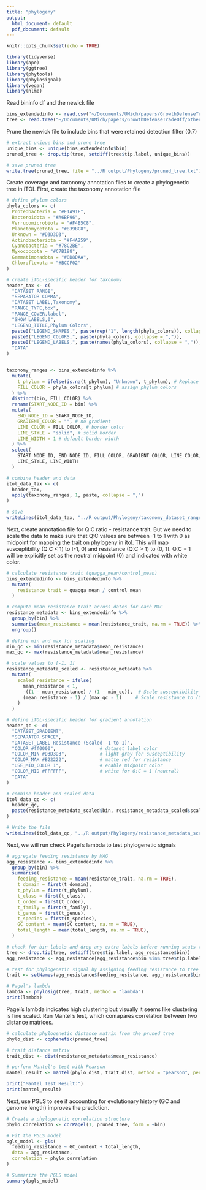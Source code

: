 ```yaml
---
title: "phylogeny"
output:
  html_document: default
  pdf_document: default
---
```


```r
knitr::opts_chunk$set(echo = TRUE)
```

```r
library(tidyverse)
library(ape)
library(ggtree)
library(phytools)
library(phylosignal)
library(vegan)
library(nlme)
```

Read bininfo df and the newick file
```r
bins_extendedinfo <- read.csv("~/Documents/UMich/papers/GrowthDefenseTradeOff/R output/bins_extendedinfo.csv")
tree <- read.tree("~/Documents/UMich/papers/GrowthDefenseTradeOff/other output/Phylogeny/phylogenomic-tree.txt")
```

Prune the newick file to include bins that were retained detection filter (0.7)
```r
# extract unique bins and prune tree
unique_bins <- unique(bins_extendedinfo$bin)
pruned_tree <- drop.tip(tree, setdiff(tree$tip.label, unique_bins))

# save pruned tree
write.tree(pruned_tree, file = "../R output/Phylogeny/pruned_tree.txt")
```

Create coverage and taxonomy annotation files to create a phylogenetic tree in iTOL 
First, create the taxonomy annotation file
```r
# define phylum colors
phyla_colors <- c(
  Proteobacteria = "#E1A91F",
  Bacteroidota = "#A6BF96",
  Verrucomicrobiota = "#F4B5C8",
  Planctomycetota = "#B39BC8",
  Unknown = "#D3D3D3", 
  Actinobacteriota = "#F4A259",
  Cyanobacteria = "#78C2BE", 
  Myxococcota = "#C7B198",
  Gemmatimonadota = "#8D8DAA",
  Chloroflexota = "#BCCF02"
)

# create iTOL-specific header for taxonomy
header_tax <- c(
  "DATASET_RANGE",
  "SEPARATOR COMMA",
  "DATASET_LABEL,Taxonomy",
  "RANGE_TYPE,box",
  "RANGE_COVER,label",
  "SHOW_LABELS,0",
  "LEGEND_TITLE,Phylum Colors",
  paste0("LEGEND_SHAPES,", paste(rep("1", length(phyla_colors)), collapse = ",")),
  paste0("LEGEND_COLORS,", paste(phyla_colors, collapse = ",")),
  paste0("LEGEND_LABELS,", paste(names(phyla_colors), collapse = ",")),
  "DATA"
)


taxonomy_ranges <- bins_extendedinfo %>%
  mutate(
    t_phylum = ifelse(is.na(t_phylum), "Unknown", t_phylum), # Replace NAs with "Unknown"
    FILL_COLOR = phyla_colors[t_phylum] # assign phylum colors
  ) %>%
  distinct(bin, FILL_COLOR) %>%
  rename(START_NODE_ID = bin) %>%
  mutate(
    END_NODE_ID = START_NODE_ID, 
    GRADIENT_COLOR = "", # no gradient
    LINE_COLOR = FILL_COLOR, # border color
    LINE_STYLE = "solid", # solid border
    LINE_WIDTH = 1 # default border width
  ) %>%
  select(
    START_NODE_ID, END_NODE_ID, FILL_COLOR, GRADIENT_COLOR, LINE_COLOR,
    LINE_STYLE, LINE_WIDTH
  )

# combine header and data
itol_data_tax <- c(
  header_tax,
  apply(taxonomy_ranges, 1, paste, collapse = ",")
)

# save
writeLines(itol_data_tax, "../R output/Phylogeny/taxonomy_dataset_range.txt")
```


Next, create annotation file for Q:C ratio - resistance trait. But we need to scale the data to make sure that Q:C values are between -1 to 1 with 0 as midpoint for mapping the trait on phylogeny in itol. This will map susceptibility (Q:C < 1) to [-1, 0) and resistance (Q:C > 1) to (0, 1]. Q:C = 1 will be explicitly set as the neutral midpoint (0) and indicated with white color.
```r
# calculate resistance trait (quagga_mean/control_mean)
bins_extendedinfo <- bins_extendedinfo %>%
  mutate(
    resistance_trait = quagga_mean / control_mean
  )

# compute mean resistance trait across dates for each MAG
resistance_metadata <- bins_extendedinfo %>%
  group_by(bin) %>%
  summarise(mean_resistance = mean(resistance_trait, na.rm = TRUE)) %>%
  ungroup()

# define min and max for scaling
min_qc <- min(resistance_metadata$mean_resistance)
max_qc <- max(resistance_metadata$mean_resistance)

# scale values to [-1, 1]
resistance_metadata_scaled <- resistance_metadata %>%
  mutate(
    scaled_resistance = ifelse(
      mean_resistance < 1,
      -((1 - mean_resistance) / (1 - min_qc)),  # Scale susceptibility to [-1, 0)
      (mean_resistance - 1) / (max_qc - 1)     # Scale resistance to (0, 1]
    )
  )

# define iTOL-specific header for gradient annotation
header_qc <- c(
  "DATASET_GRADIENT",
  "SEPARATOR SPACE",
  "DATASET_LABEL Resistance (Scaled -1 to 1)",
  "COLOR #ff0000",                # dataset label color
  "COLOR_MIN #D3D3D3",            # light gray for susceptibility
  "COLOR_MAX #B22222",            # matte red for resistance
  "USE_MID_COLOR 1",              # enable midpoint color
  "COLOR_MID #FFFFFF",            # white for Q:C = 1 (neutral)
  "DATA"
)

# combine header and scaled data
itol_data_qc <- c(
  header_qc,
  paste(resistance_metadata_scaled$bin, resistance_metadata_scaled$scaled_resistance, sep = " ")
)

# Write the file
writeLines(itol_data_qc, "../R output/Phylogeny/resistance_metadata_scaled_itol.txt")
```

Next, we will run check Pagel's lambda to test phylogenetic signals
```r
# aggregate feeding resistance by MAG
agg_resistance <- bins_extendedinfo %>%
  group_by(bin) %>%
  summarise(
    feeding_resistance = mean(resistance_trait, na.rm = TRUE),
    t_domain = first(t_domain),
    t_phylum = first(t_phylum),
    t_class = first(t_class),
    t_order = first(t_order),
    t_family = first(t_family),
    t_genus = first(t_genus),
    t_species = first(t_species),
    GC_content = mean(GC_content, na.rm = TRUE),
    total_length = mean(total_length, na.rm = TRUE),
  )
```

```r
# check for bin labels and drop any extra labels before running stats (there should not be any extra tips since the tree was pruned) 
tree <- drop.tip(tree, setdiff(tree$tip.label, agg_resistance$bin))
agg_resistance <- agg_resistance[agg_resistance$bin %in% tree$tip.label, ]
```

```r
# test for phylogenetic signal by assigning feeding resistance to tree tips
trait <- setNames(agg_resistance$feeding_resistance, agg_resistance$bin)

# Pagel's lambda
lambda <- phylosig(tree, trait, method = "lambda")
print(lambda)
```
Pagel's lambda indicates high clustering but visually it seems like clustering is fine scaled. Run Mantel's test, which comapares correlation between two distance matrices. 
```r
# calculate phylogenetic distance matrix from the pruned tree
phylo_dist <- cophenetic(pruned_tree)

# trait distance matrix
trait_dist <- dist(resistance_metadata$mean_resistance)

# perform Mantel's test with Pearson
mantel_result <- mantel(phylo_dist, trait_dist, method = "pearson", permutations = 999)

print("Mantel Test Result:")
print(mantel_result)
```

Next, use PGLS to see if accounting for evolutionary history (GC and genome length) improves the prediction.
```r
# Create a phylogenetic correlation structure
phylo_correlation <- corPagel(1, pruned_tree, form = ~bin)

# Fit the PGLS model
pgls_model <- gls(
  feeding_resistance ~ GC_content + total_length, 
  data = agg_resistance, 
  correlation = phylo_correlation
)

# Summarize the PGLS model
summary(pgls_model)
```






